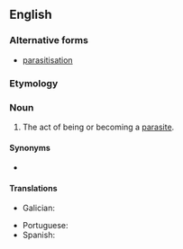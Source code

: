 ==English==

===Alternative forms===
* [[parasitisation]]

===Etymology===
{{suffix|en|parasite|ization}}

===Noun===
{{en-noun|~}}

# The act of being or becoming a [[parasite]].

====Synonyms====
*{{l|en|parasitation}}

====Translations====
{{trans-top|}}
* Galician: {{t|gl|parasitación|f}}
{{trans-mid}}
* Portuguese: {{t+|pt|parasitação|f}}
* Spanish: {{t|es|parasitación|f}}
{{trans-bottom}}